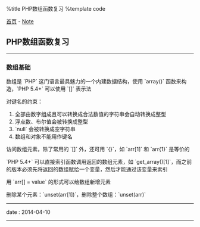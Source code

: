 %title PHP数组函数复习
%template code

[[../index|首页]] - [[index|Note]]
==PHP数组函数复习==
----
===数组基础===

数组是 `PHP` 这门语言最具魅力的一个内建数据结构，使用 `array()` 函数来构造，`PHP 5.4+` 可以使用 `[]` 表示法

对键名的约束：
# 全部由数字组成且可以转换成合法数值的字符串会自动转换成整型
# 浮点数、布尔值会被转换成整型
# `null` 会被转换成空字符串
# 数组和对象不能用作键名

访问数组元素，除了常用的 `[]` 外，还可用 `{}`，如 `arr[1]` 和 `arr{1}` 是等价的

`PHP 5.4+` 可以直接索引函数调用返回的数组元素，如 `get_array()[1]`，而之前的版本必须先将返回的数组赋给一个变量，然后才能通过该变量来索引

用 `arr[] = value` 的形式可以给数组新增元素

删除某个元素：`unset(arr[1])`，删除整个数组：`unset(arr)`
----
<red>date</red> : 2014-04-10
----

